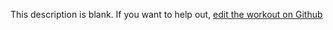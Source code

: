 
  This description is blank. If you want to help out, [edit the workout on Github](https://www.github.com/LiftArcade/exercises/blob/main/exercises/close-grip-front-lat-pulldown-description.mdx)